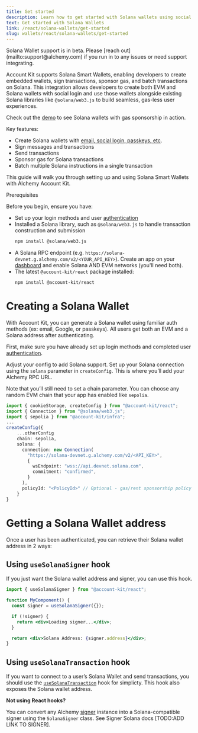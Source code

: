 ```yaml
---
title: Get started
description: Learn how to get started with Solana wallets using social login
text: Get started with Solana Wallets
link: /react/solana-wallets/get-started
slug: wallets/react/solana-wallets/get-started
---
```


<Warning>
  Solana Wallet support is in beta. Please [reach
  out](mailto:support@alchemy.com) if you run in to any issues or need support
  integrating.
</Warning>

Account Kit supports Solana Smart Wallets, enabling developers to create embedded wallets, sign transactions, sponsor gas, and batch transactions on Solana. This integration allows developers to create both EVM and Solana wallets with social login and use those wallets alongside existing Solana libraries like `@solana/web3.js` to build seamless, gas-less user experiences.

Check out the [demo](https://demo.alchemy.com/) to see Solana wallets with gas sponsorship in action.

Key features:

- Create Solana wallets with [email, social login, passkeys, etc](https://accountkit.alchemy.com/react/getting-started).
- Sign messages and transactions
- Send transactions
- Sponsor gas for Solana transactions
- Batch multiple Solana instructions in a single transaction

This guide will walk you through setting up and using Solana Smart Wallets with Alchemy Account Kit.

Prerequisites

Before you begin, ensure you have:

- Set up your login methods and user [authentication](https://accountkit.alchemy.com/react/getting-started)
- Installed a Solana library, such as `@solana/web3.js` to handle transaction construction and submission
  ```bash
  npm install @solana/web3.js
  ```
- A Solana RPC endpoint (e.g. `https://solana-devnet.g.alchemy.com/v2/<YOUR_API_KEY>`). Create an app on your [dashboard](https://dashboard.alchemy.com/apps) and enable Solana AND EVM networks (you'll need both).
- The latest `@account-kit/react` package installed:
  ```bash
  npm install @account-kit/react
  ```

# Creating a Solana Wallet

With Account Kit, you can generate a Solana wallet using familiar auth methods (ex: email, Google, or passkeys). All users get both an EVM and a Solana address after authenticating.

First, make sure you have already set up login methods and completed user [authentication](https://accountkit.alchemy.com/react/getting-started).

Adjust your config to add Solana support. Set up your Solana connection using the `solana` parameter in `createConfig`. This is where you’ll add your Alchemy RPC URL.

Note that you’ll still need to set a chain parameter. You can choose any random EVM chain that your app has enabled like `sepolia`.

```ts [config.tsx]
import { cookieStorage, createConfig } from "@account-kit/react";
import { Connection } from "@solana/web3.js";
import { sepolia } from "@account-kit/infra";
...
createConfig({
	...otherConfig
    chain: sepolia,
	solana: {
	  connection: new Connection(
	    "https://solana-devnet.g.alchemy.com/v2/<API_KEY>",
	    {
	      wsEndpoint: "wss://api.devnet.solana.com",
	      commitment: "confirmed",
	    }
	  ),
	  policyId: "<PolicyId>" // Optional - gas/rent sponsorship policy ID: https://dashboard.alchemy.com/gas-manager
	}
}
```

# Getting a Solana Wallet address

Once a user has been authenticated, you can retrieve their Solana wallet address in 2 ways:

## Using `useSolanaSigner` hook

If you just want the Solana wallet address and signer, you can use this hook.

```jsx
import { useSolanaSigner } from "@account-kit/react";

function MyComponent() {
  const signer = useSolanaSigner({});

  if (!signer) {
    return <div>Loading signer...</div>;
  }

  return <div>Solana Address: {signer.address}</div>;
}
```

## Using `useSolanaTransaction` hook

If you want to connect to a user’s Solana Wallet and send transactions, you should use the [`useSolanaTransaction`](TODO:linktosolanatrxns) hook for simplicty. This hook also exposes the Solana wallet address.

**Not using React hooks?**

You can convert any Alchemy [signer](https://accountkit.alchemy.com/signer/quickstart) instance into a Solana-compatible signer using the `SolanaSigner` class. See Signer Solana docs [TODO:ADD LINK TO SIGNER].
